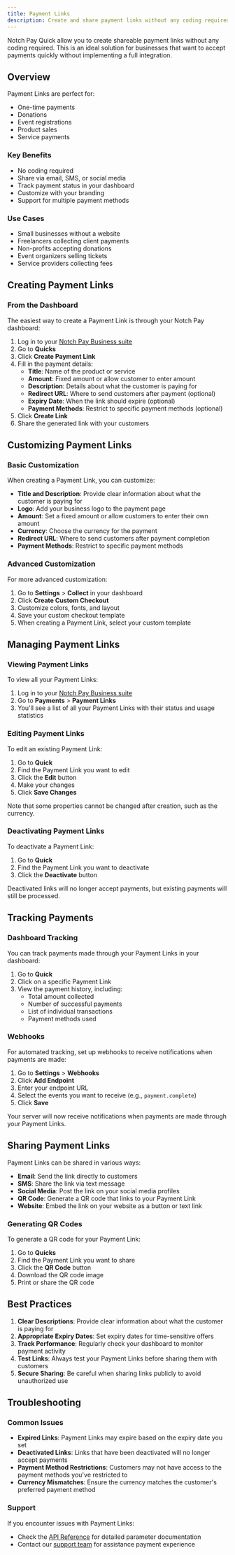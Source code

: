 ```yaml
---
title: Payment Links
description: Create and share payment links without any coding required
---
```


Notch Pay Quick allow you to create shareable payment links without any coding required. This is an ideal solution for businesses that want to accept payments quickly without implementing a full integration.

## Overview

Payment Links are perfect for:

- One-time payments
- Donations
- Event registrations
- Product sales
- Service payments

<div className="grid grid-cols-1 md:grid-cols-2 gap-4 mt-6">
  <div className="border rounded-lg p-6 hover:shadow-md transition-shadow">
    <h3 className="text-lg font-semibold mb-2">Key Benefits</h3>
    <ul className="list-disc pl-5">
      <li>No coding required</li>
      <li>Share via email, SMS, or social media</li>
      <li>Track payment status in your dashboard</li>
      <li>Customize with your branding</li>
      <li>Support for multiple payment methods</li>
    </ul>
  </div>
  <div className="border rounded-lg p-6 hover:shadow-md transition-shadow">
    <h3 className="text-lg font-semibold mb-2">Use Cases</h3>
    <ul className="list-disc pl-5">
      <li>Small businesses without a website</li>
      <li>Freelancers collecting client payments</li>
      <li>Non-profits accepting donations</li>
      <li>Event organizers selling tickets</li>
      <li>Service providers collecting fees</li>
    </ul>
  </div>
</div>

## Creating Payment Links

### From the Dashboard

The easiest way to create a Payment Link is through your Notch Pay dashboard:

1. Log in to your [Notch Pay Business suite](https://business.notchpay.co)
2. Go to **Quicks**
3. Click **Create Payment Link**
4. Fill in the payment details:
   - **Title**: Name of the product or service
   - **Amount**: Fixed amount or allow customer to enter amount
   - **Description**: Details about what the customer is paying for
   - **Redirect URL**: Where to send customers after payment (optional)
   - **Expiry Date**: When the link should expire (optional)
   - **Payment Methods**: Restrict to specific payment methods (optional)
5. Click **Create Link**
6. Share the generated link with your customers

[//]: # (### Using the API)

[//]: # ()
[//]: # (You can also create Payment Links programmatically using the API:)

[//]: # ()
[//]: # (```javascript)

[//]: # (fetch&#40;'https://api.notchpay.co/quick', {)

[//]: # (  method: 'POST',)

[//]: # (  headers: {)

[//]: # (    'Authorization': 'YOUR_API_KEY',)

[//]: # (    'Content-Type': 'application/json')

[//]: # (  },)

[//]: # (  body: JSON.stringify&#40;{)

[//]: # (    title: 'Premium Package',)

[//]: # (    amount: 10000,)

[//]: # (    currency: 'XAF',)

[//]: # (    description: 'Access to Premium Features',)

[//]: # (    redirect_url: 'https://your-website.com/thank-you',)

[//]: # (    expires_at: '2023-12-31T23:59:59Z', / Optional)

[//]: # (    payment_methods: ['cm.mtn', 'cm.orange', 'assoh'], / Optional)

[//]: # (    metadata: { / Optional)

[//]: # (      product_id: '12345',)

[//]: # (      customer_type: 'premium')

[//]: # (    })

[//]: # (  }&#41;)

[//]: # (}&#41;)

[//]: # (.then&#40;response => response.json&#40;&#41;&#41;)

[//]: # (.then&#40;data => {)

[//]: # (  / The payment link URL)

[//]: # (  const paymentLinkUrl = data.payment_link.url;)

[//]: # (  console.log&#40;paymentLinkUrl&#41;;)

[//]: # (}&#41;)

[//]: # (```)

## Customizing Payment Links

### Basic Customization

When creating a Payment Link, you can customize:

- **Title and Description**: Provide clear information about what the customer is paying for
- **Logo**: Add your business logo to the payment page
- **Amount**: Set a fixed amount or allow customers to enter their own amount
- **Currency**: Choose the currency for the payment
- **Redirect URL**: Where to send customers after payment completion
- **Payment Methods**: Restrict to specific payment methods

### Advanced Customization

For more advanced customization:

1. Go to **Settings** > **Collect** in your dashboard
2. Click **Create Custom Checkout**
3. Customize colors, fonts, and layout
4. Save your custom checkout template
5. When creating a Payment Link, select your custom template

## Managing Payment Links

### Viewing Payment Links

To view all your Payment Links:

1. Log in to your [Notch Pay Business suite](https://business.notchpay.co)
2. Go to **Payments** > **Payment Links**
3. You'll see a list of all your Payment Links with their status and usage statistics

### Editing Payment Links

To edit an existing Payment Link:

1. Go to **Quick**
2. Find the Payment Link you want to edit
3. Click the **Edit** button
4. Make your changes
5. Click **Save Changes**

Note that some properties cannot be changed after creation, such as the currency.

### Deactivating Payment Links

To deactivate a Payment Link:

1. Go to **Quick**
2. Find the Payment Link you want to deactivate
3. Click the **Deactivate** button

Deactivated links will no longer accept payments, but existing payments will still be processed.

## Tracking Payments

### Dashboard Tracking

You can track payments made through your Payment Links in your dashboard:

1. Go to **Quick**
2. Click on a specific Payment Link
3. View the payment history, including:
   - Total amount collected
   - Number of successful payments
   - List of individual transactions
   - Payment methods used

### Webhooks

For automated tracking, set up webhooks to receive notifications when payments are made:

1. Go to **Settings** > **Webhooks**
2. Click **Add Endpoint**
3. Enter your endpoint URL
4. Select the events you want to receive (e.g., `payment.complete`)
5. Click **Save**

Your server will now receive notifications when payments are made through your Payment Links.

## Sharing Payment Links

Payment Links can be shared in various ways:

- **Email**: Send the link directly to customers
- **SMS**: Share the link via text message
- **Social Media**: Post the link on your social media profiles
- **QR Code**: Generate a QR code that links to your Payment Link
- **Website**: Embed the link on your website as a button or text link

### Generating QR Codes

To generate a QR code for your Payment Link:

1. Go to **Quicks**
2. Find the Payment Link you want to share
3. Click the **QR Code** button
4. Download the QR code image
5. Print or share the QR code

## Best Practices

1. **Clear Descriptions**: Provide clear information about what the customer is paying for
2. **Appropriate Expiry Dates**: Set expiry dates for time-sensitive offers
3. **Track Performance**: Regularly check your dashboard to monitor payment activity
4. **Test Links**: Always test your Payment Links before sharing them with customers
5. **Secure Sharing**: Be careful when sharing links publicly to avoid unauthorized use

## Troubleshooting

### Common Issues

- **Expired Links**: Payment Links may expire based on the expiry date you set
- **Deactivated Links**: Links that have been deactivated will no longer accept payments
- **Payment Method Restrictions**: Customers may not have access to the payment methods you've restricted to
- **Currency Mismatches**: Ensure the currency matches the customer's preferred payment method

### Support

If you encounter issues with Payment Links:

- Check the [API Reference](/api-reference/payments) for detailed parameter documentation
- Contact our [support team](mailto:hello@notchpay.co) for assistance
 payment experience